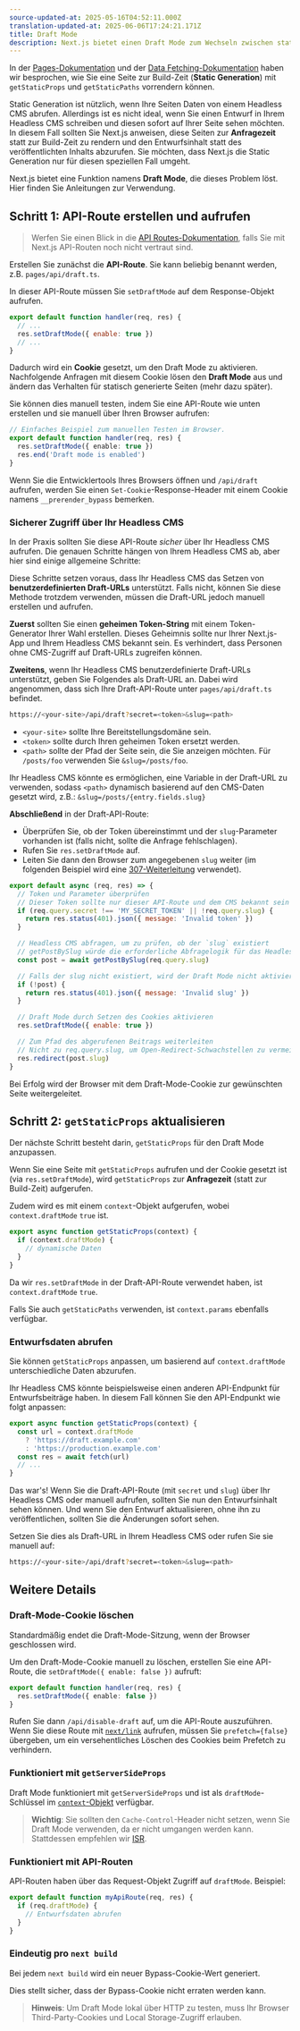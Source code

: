 ```yaml
---
source-updated-at: 2025-05-16T04:52:11.000Z
translation-updated-at: 2025-06-06T17:24:21.171Z
title: Draft Mode
description: Next.js bietet einen Draft Mode zum Wechseln zwischen statischen und dynamischen Seiten. Erfahren Sie, wie er mit dem Pages Router funktioniert.
---
```


In der [Pages-Dokumentation](/docs/pages/building-your-application/routing/pages-and-layouts) und der [Data Fetching-Dokumentation](/docs/pages/building-your-application/data-fetching) haben wir besprochen, wie Sie eine Seite zur Build-Zeit (**Static Generation**) mit `getStaticProps` und `getStaticPaths` vorrendern können.

Static Generation ist nützlich, wenn Ihre Seiten Daten von einem Headless CMS abrufen. Allerdings ist es nicht ideal, wenn Sie einen Entwurf in Ihrem Headless CMS schreiben und diesen sofort auf Ihrer Seite sehen möchten. In diesem Fall sollten Sie Next.js anweisen, diese Seiten zur **Anfragezeit** statt zur Build-Zeit zu rendern und den Entwurfsinhalt statt des veröffentlichten Inhalts abzurufen. Sie möchten, dass Next.js die Static Generation nur für diesen speziellen Fall umgeht.

Next.js bietet eine Funktion namens **Draft Mode**, die dieses Problem löst. Hier finden Sie Anleitungen zur Verwendung.

## Schritt 1: API-Route erstellen und aufrufen

> Werfen Sie einen Blick in die [API Routes-Dokumentation](/docs/pages/building-your-application/routing/api-routes), falls Sie mit Next.js API-Routen noch nicht vertraut sind.

Erstellen Sie zunächst die **API-Route**. Sie kann beliebig benannt werden, z.B. `pages/api/draft.ts`.

In dieser API-Route müssen Sie `setDraftMode` auf dem Response-Objekt aufrufen.

```js
export default function handler(req, res) {
  // ...
  res.setDraftMode({ enable: true })
  // ...
}
```

Dadurch wird ein **Cookie** gesetzt, um den Draft Mode zu aktivieren. Nachfolgende Anfragen mit diesem Cookie lösen den **Draft Mode** aus und ändern das Verhalten für statisch generierte Seiten (mehr dazu später).

Sie können dies manuell testen, indem Sie eine API-Route wie unten erstellen und sie manuell über Ihren Browser aufrufen:

```ts filename="pages/api/draft.ts"
// Einfaches Beispiel zum manuellen Testen im Browser.
export default function handler(req, res) {
  res.setDraftMode({ enable: true })
  res.end('Draft mode is enabled')
}
```

Wenn Sie die Entwicklertools Ihres Browsers öffnen und `/api/draft` aufrufen, werden Sie einen `Set-Cookie`-Response-Header mit einem Cookie namens `__prerender_bypass` bemerken.

### Sicherer Zugriff über Ihr Headless CMS

In der Praxis sollten Sie diese API-Route _sicher_ über Ihr Headless CMS aufrufen. Die genauen Schritte hängen von Ihrem Headless CMS ab, aber hier sind einige allgemeine Schritte:

Diese Schritte setzen voraus, dass Ihr Headless CMS das Setzen von **benutzerdefinierten Draft-URLs** unterstützt. Falls nicht, können Sie diese Methode trotzdem verwenden, müssen die Draft-URL jedoch manuell erstellen und aufrufen.

**Zuerst** sollten Sie einen **geheimen Token-String** mit einem Token-Generator Ihrer Wahl erstellen. Dieses Geheimnis sollte nur Ihrer Next.js-App und Ihrem Headless CMS bekannt sein. Es verhindert, dass Personen ohne CMS-Zugriff auf Draft-URLs zugreifen können.

**Zweitens**, wenn Ihr Headless CMS benutzerdefinierte Draft-URLs unterstützt, geben Sie Folgendes als Draft-URL an. Dabei wird angenommen, dass sich Ihre Draft-API-Route unter `pages/api/draft.ts` befindet.

```bash filename="Terminal"
https://<your-site>/api/draft?secret=<token>&slug=<path>
```

- `<your-site>` sollte Ihre Bereitstellungsdomäne sein.
- `<token>` sollte durch Ihren geheimen Token ersetzt werden.
- `<path>` sollte der Pfad der Seite sein, die Sie anzeigen möchten. Für `/posts/foo` verwenden Sie `&slug=/posts/foo`.

Ihr Headless CMS könnte es ermöglichen, eine Variable in der Draft-URL zu verwenden, sodass `<path>` dynamisch basierend auf den CMS-Daten gesetzt wird, z.B.: `&slug=/posts/{entry.fields.slug}`

**Abschließend** in der Draft-API-Route:

- Überprüfen Sie, ob der Token übereinstimmt und der `slug`-Parameter vorhanden ist (falls nicht, sollte die Anfrage fehlschlagen).
- Rufen Sie `res.setDraftMode` auf.
- Leiten Sie dann den Browser zum angegebenen `slug` weiter (im folgenden Beispiel wird eine [307-Weiterleitung](https://developer.mozilla.org/docs/Web/HTTP/Status/307) verwendet).

```js
export default async (req, res) => {
  // Token und Parameter überprüfen
  // Dieser Token sollte nur dieser API-Route und dem CMS bekannt sein
  if (req.query.secret !== 'MY_SECRET_TOKEN' || !req.query.slug) {
    return res.status(401).json({ message: 'Invalid token' })
  }

  // Headless CMS abfragen, um zu prüfen, ob der `slug` existiert
  // getPostBySlug würde die erforderliche Abfragelogik für das Headless CMS implementieren
  const post = await getPostBySlug(req.query.slug)

  // Falls der slug nicht existiert, wird der Draft Mode nicht aktiviert
  if (!post) {
    return res.status(401).json({ message: 'Invalid slug' })
  }

  // Draft Mode durch Setzen des Cookies aktivieren
  res.setDraftMode({ enable: true })

  // Zum Pfad des abgerufenen Beitrags weiterleiten
  // Nicht zu req.query.slug, um Open-Redirect-Schwachstellen zu vermeiden
  res.redirect(post.slug)
}
```

Bei Erfolg wird der Browser mit dem Draft-Mode-Cookie zur gewünschten Seite weitergeleitet.

## Schritt 2: `getStaticProps` aktualisieren

Der nächste Schritt besteht darin, `getStaticProps` für den Draft Mode anzupassen.

Wenn Sie eine Seite mit `getStaticProps` aufrufen und der Cookie gesetzt ist (via `res.setDraftMode`), wird `getStaticProps` zur **Anfragezeit** (statt zur Build-Zeit) aufgerufen.

Zudem wird es mit einem `context`-Objekt aufgerufen, wobei `context.draftMode` `true` ist.

```js
export async function getStaticProps(context) {
  if (context.draftMode) {
    // dynamische Daten
  }
}
```

Da wir `res.setDraftMode` in der Draft-API-Route verwendet haben, ist `context.draftMode` `true`.

Falls Sie auch `getStaticPaths` verwenden, ist `context.params` ebenfalls verfügbar.

### Entwurfsdaten abrufen

Sie können `getStaticProps` anpassen, um basierend auf `context.draftMode` unterschiedliche Daten abzurufen.

Ihr Headless CMS könnte beispielsweise einen anderen API-Endpunkt für Entwurfsbeiträge haben. In diesem Fall können Sie den API-Endpunkt wie folgt anpassen:

```js
export async function getStaticProps(context) {
  const url = context.draftMode
    ? 'https://draft.example.com'
    : 'https://production.example.com'
  const res = await fetch(url)
  // ...
}
```

Das war's! Wenn Sie die Draft-API-Route (mit `secret` und `slug`) über Ihr Headless CMS oder manuell aufrufen, sollten Sie nun den Entwurfsinhalt sehen können. Und wenn Sie den Entwurf aktualisieren, ohne ihn zu veröffentlichen, sollten Sie die Änderungen sofort sehen.

Setzen Sie dies als Draft-URL in Ihrem Headless CMS oder rufen Sie sie manuell auf:

```bash filename="Terminal"
https://<your-site>/api/draft?secret=<token>&slug=<path>
```

## Weitere Details

### Draft-Mode-Cookie löschen

Standardmäßig endet die Draft-Mode-Sitzung, wenn der Browser geschlossen wird.

Um den Draft-Mode-Cookie manuell zu löschen, erstellen Sie eine API-Route, die `setDraftMode({ enable: false })` aufruft:

```ts filename="pages/api/disable-draft.ts"
export default function handler(req, res) {
  res.setDraftMode({ enable: false })
}
```

Rufen Sie dann `/api/disable-draft` auf, um die API-Route auszuführen. Wenn Sie diese Route mit [`next/link`](/docs/pages/api-reference/components/link) aufrufen, müssen Sie `prefetch={false}` übergeben, um ein versehentliches Löschen des Cookies beim Prefetch zu verhindern.

### Funktioniert mit `getServerSideProps`

Draft Mode funktioniert mit `getServerSideProps` und ist als `draftMode`-Schlüssel im [`context`-Objekt](/docs/pages/api-reference/functions/get-server-side-props#context-parameter) verfügbar.

> **Wichtig**: Sie sollten den `Cache-Control`-Header nicht setzen, wenn Sie Draft Mode verwenden, da er nicht umgangen werden kann. Stattdessen empfehlen wir [ISR](/docs/pages/building-your-application/data-fetching/incremental-static-regeneration).

### Funktioniert mit API-Routen

API-Routen haben über das Request-Objekt Zugriff auf `draftMode`. Beispiel:

```js
export default function myApiRoute(req, res) {
  if (req.draftMode) {
    // Entwurfsdaten abrufen
  }
}
```

### Eindeutig pro `next build`

Bei jedem `next build` wird ein neuer Bypass-Cookie-Wert generiert.

Dies stellt sicher, dass der Bypass-Cookie nicht erraten werden kann.

> **Hinweis**: Um Draft Mode lokal über HTTP zu testen, muss Ihr Browser Third-Party-Cookies und Local Storage-Zugriff erlauben.